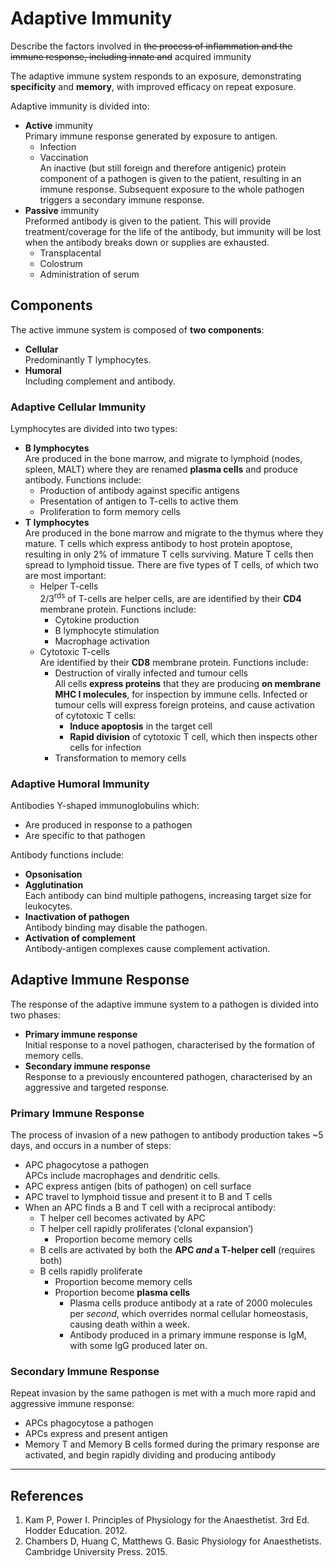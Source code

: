 # Adaptive Immunity

:::CICM
Describe the factors involved in ~~the process of inflammation and the immune response, including innate and~~ acquired immunity
:::

The adaptive immune system responds to an exposure, demonstrating **specificity** and **memory**, with improved efficacy on repeat exposure.

Adaptive immunity is divided into:

* **Active** immunity\
Primary immune response generated by exposure to antigen.
    * Infection
    * Vaccination\
    An inactive (but still foreign and therefore antigenic) protein component of a pathogen is given to the patient, resulting in an immune response. Subsequent exposure to the whole pathogen triggers a secondary immune response.
* **Passive** immunity\
Preformed antibody is given to the patient. This will provide treatment/coverage for the life of the antibody, but immunity will be lost when the antibody breaks down or supplies are exhausted.
    * Transplacental
    * Colostrum
    * Administration of serum

## Components

The active immune system is composed of **two components**:

* **Cellular**\
Predominantly T lymphocytes.
* **Humoral**\
Including complement and antibody.


### Adaptive Cellular Immunity

Lymphocytes are divided into two types:

* **B lymphocytes**\
Are produced in the bone marrow, and migrate to lymphoid (nodes, spleen, MALT) where they are renamed **plasma cells** and produce antibody. Functions include:
    * Production of antibody against specific antigens
    * Presentation of antigen to T-cells to active them
    * Proliferation to form memory cells
* **T lymphocytes**\
Are produced in the bone marrow and migrate to the thymus where they mature. T cells which express antibody to host protein apoptose, resulting in only 2% of immature T cells surviving. Mature T cells then spread to lymphoid tissue. There are five types of T cells, of which two are most important:
    * Helper T-cells\
    2/3^rds^ of T-cells are helper cells, are are identified by their **CD4** membrane protein. Functions include:
        * Cytokine production
        * B lymphocyte stimulation
        * Macrophage activation
    * Cytotoxic T-cells\
    Are identified by their **CD8** membrane protein. Functions include:
        * Destruction of virally infected and tumour cells\
        All cells **express proteins** that they are producing **on membrane MHC I molecules**, for inspection by immune cells. Infected or tumour cells will express foreign proteins, and cause activation of cytotoxic T cells:
            * **Induce apoptosis** in the target cell
            * **Rapid division** of cytotoxic T cell, which then inspects other cells for infection
        * Transformation to memory cells


### Adaptive Humoral Immunity

Antibodies Y-shaped immunoglobulins which:

* Are produced in response to a pathogen
* Are specific to that pathogen

Antibody functions include:

* **Opsonisation**\
* **Agglutination**\
Each antibody can bind multiple pathogens, increasing target size for leukocytes.
* **Inactivation of pathogen**\
Antibody binding may disable the pathogen.
* **Activation of complement**\
Antibody-antigen complexes cause complement activation.


## Adaptive Immune Response

The response of the adaptive immune system to a pathogen is divided into two phases:

* **Primary immune response**\
Initial response to a novel pathogen, characterised by the formation of memory cells.
* **Secondary immune response**\
Response to a previously encountered pathogen, characterised by an aggressive and targeted response.


### Primary Immune Response

The process of invasion of a new pathogen to antibody production takes ~5 days, and occurs in a number of steps:

* APC phagocytose a pathogen\
APCs include macrophages and dendritic cells.
* APC express antigen (bits of pathogen) on cell surface
* APC travel to lymphoid tissue and present it to B and T cells
* When an APC finds a B and T cell with a reciprocal antibody:
    * T helper cell becomes activated by APC
    * T helper cell rapidly proliferates ('clonal expansion')
        * Proportion become memory cells
    * B cells are activated by both the **APC *and* a T-helper cell** (requires both)
    * B cells rapidly proliferate
        * Proportion become memory cells
        * Proportion become **plasma cells**
            * Plasma cells produce antibody at a rate of 2000 molecules per *second*, which overrides normal cellular homeostasis, causing death within a week.
            * Antibody produced in a primary immune response is IgM, with some IgG produced later on.


### Secondary Immune Response

Repeat invasion by the same pathogen is met with a much more rapid and aggressive immune response:

* APCs phagocytose a pathogen
* APCs express and present antigen
* Memory T and Memory B cells formed during the primary response are activated, and begin rapidly dividing and producing antibody

---

## References

1. Kam P, Power I. Principles of Physiology for the Anaesthetist. 3rd Ed. Hodder Education. 2012.
2. Chambers D, Huang C, Matthews G. Basic Physiology for Anaesthetists. Cambridge University Press. 2015.